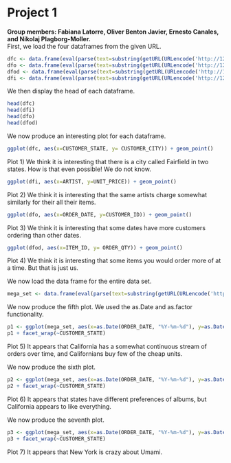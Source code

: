 Project 1
====
**Group members: Fabiana Latorre, Oliver Benton Javier, Ernesto Canales, and Nikolaj Plagborg-Moller.**  
First, we load the four dataframes from the given URL.
```r
dfc <- data.frame(eval(parse(text=substring(getURL(URLencode('http://129.152.144.84:5001/rest/native/?query="select * from customers"'), httpheader=c(DB='jdbc:oracle:thin:@129.152.144.84:1521/PDB1.usuniversi01134.oraclecloud.internal', USER='DV_ORDERS', PASS='orcl', MODE='native_mode', MODEL='model', returnFor = 'R', returnDimensions = 'False'), verbose = TRUE), 1, 2^31-1))))
dfo <- data.frame(eval(parse(text=substring(getURL(URLencode('http://129.152.144.84:5001/rest/native/?query="select * from orders"'), httpheader=c(DB='jdbc:oracle:thin:@129.152.144.84:1521/PDB1.usuniversi01134.oraclecloud.internal', USER='DV_ORDERS', PASS='orcl', MODE='native_mode', MODEL='model', returnFor = 'R', returnDimensions = 'False'), verbose = TRUE), 1, 2^31-1))))
dfod <- data.frame(eval(parse(text=substring(getURL(URLencode('http://129.152.144.84:5001/rest/native/?query="select * from order_details"'), httpheader=c(DB='jdbc:oracle:thin:@129.152.144.84:1521/PDB1.usuniversi01134.oraclecloud.internal', USER='DV_ORDERS', PASS='orcl', MODE='native_mode', MODEL='model', returnFor = 'R', returnDimensions = 'False'), verbose = TRUE), 1, 2^31-1))))
dfi <- data.frame(eval(parse(text=substring(getURL(URLencode('http://129.152.144.84:5001/rest/native/?query="select * from items"'), httpheader=c(DB='jdbc:oracle:thin:@129.152.144.84:1521/PDB1.usuniversi01134.oraclecloud.internal', USER='DV_ORDERS', PASS='orcl', MODE='native_mode', MODEL='model', returnFor = 'R', returnDimensions = 'False'), verbose = TRUE), 1, 2^31-1))))
```
We then display the head of each dataframe.
```r
head(dfc)
head(dfi)
head(dfo)
head(dfod)
```
We now produce an interesting plot for each dataframe.
```r
ggplot(dfc, aes(x=CUSTOMER_STATE, y= CUSTOMER_CITY)) + geom_point()
``` 
  
Plot 1) We think it is interesting that there is a city called Fairfield in two states. How is that even possible! We do not know.
```r
ggplot(dfi, aes(x=ARTIST, y=UNIT_PRICE)) + geom_point()
```
  
Plot 2) We think it is interesting that the same artists charge somewhat similarly for their all their items.
```r
ggplot(dfo, aes(x=ORDER_DATE, y=CUSTOMER_ID)) + geom_point()
```
  
Plot 3) We think it is interesting that some dates have more customers ordering than other dates.
```r
ggplot(dfod, aes(x=ITEM_ID, y= ORDER_QTY)) + geom_point()
```
  
Plot 4) We think it is interesting that some items you would order more of at a time. But that is just us.
  
We now load the data frame for the entire data set.
```r
mega_set <- data.frame(eval(parse(text=substring(getURL(URLencode('http://129.152.144.84:5001/rest/native/?query="select * from orders o join customers c on o.customer_id = c.customer_id join order_details d on o.order_id = d.order_id join items i on d.item_id = i.item_id"'), httpheader=c(DB='jdbc:oracle:thin:@129.152.144.84:1521/PDB1.usuniversi01134.oraclecloud.internal', USER='DV_ORDERS', PASS='orcl', MODE='native_mode', MODEL='model', returnFor = 'R', returnDimensions = 'False'), verbose = TRUE), 1, 2^31-1))))
```
  
We now produce the fifth plot. We used the as.Date and as.factor functionality. 
```r
p1 <- ggplot(mega_set, aes(x=as.Date(ORDER_DATE, "%Y-%m-%d"), y=as.Date(SHIPPED_DATE, "%Y-%m-%d"), color = as.factor(UNIT_PRICE))) + geom_point(na.rm=TRUE)
p1 + facet_wrap(~CUSTOMER_STATE)
```
  
Plot 5) It appears that California has a somewhat continuous stream of orders over time, and Californians buy few of the cheap units.

We now produce the sixth plot. 
```r
p2 <- ggplot(mega_set, aes(x=as.Date(ORDER_DATE, "%Y-%m-%d"), y=as.Date(SHIPPED_DATE, "%Y-%m-%d"), color = as.factor(TITLE))) + geom_point(na.rm=TRUE)
p2 + facet_wrap(~CUSTOMER_STATE)
```
  
Plot 6) It appears that states have different preferences of albums, but California appears to like everything.
    
We now produce the seventh plot.
```r
p3 <- ggplot(mega_set, aes(x=as.Date(ORDER_DATE, "%Y-%m-%d"), y=as.Date(SHIPPED_DATE, "%Y-%m-%d"), color = as.factor(ARTIST))) + geom_point(na.rm=TRUE)
p3 + facet_wrap(~CUSTOMER_STATE)
``` 
  
Plot 7) It appears that New York is crazy about Umami.